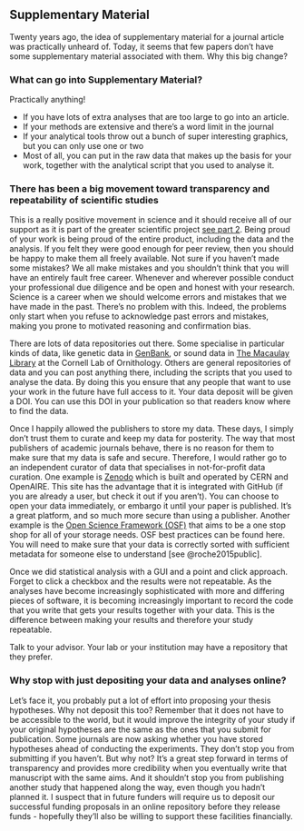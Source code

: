 ## Supplementary Material {#suppinfo}

Twenty years ago, the idea of supplementary material for a journal article was practically unheard of. Today, it seems that few papers don’t have some supplementary material associated with them. Why this big change?

### What can go into Supplementary Material?
Practically anything! 

- If you have lots of extra analyses that are too large to go into an article. 
- If your methods are extensive and there’s a word limit in the journal
- If your analytical tools throw out a bunch of super interesting graphics, but you can only use one or two
- Most of all, you can put in the raw data that makes up the basis for your work, together with the analytical script that you used to analyse it.

### There has been a big movement toward transparency and repeatability of scientific studies
This is a really positive movement in science and it should receive all of our support as it is part of the greater scientific project [see part 2](transparency.html). Being proud of your work is being proud of the entire product, including the data and the analysis. If you felt they were good enough for peer review, then you should be happy to make them all freely available. Not sure if you haven’t made some mistakes? We all make mistakes and you shouldn’t think that you will have an entirely fault free career. Whenever and wherever possible conduct your professional due diligence and be open and honest with your research. Science is a career when we should welcome errors and mistakes that we have made in the past. There’s no problem with this. Indeed, the problems only start when you refuse to acknowledge past errors and mistakes, making you prone to motivated reasoning and confirmation bias.

There are lots of data repositories out there. Some specialise in particular kinds of data, like genetic data in [GenBank](https://www.ncbi.nlm.nih.gov/genbank/), or sound data in [The Macaulay Library](https://www.macaulaylibrary.org/) at the Cornell Lab of Ornithology. Others are general repositories of data and you can post anything there, including the scripts that you used to analyse the data. By doing this you ensure that any people that want to use your work in the future have full access to it. Your data deposit will be given a DOI. You can use this DOI in your publication so that readers know where to find the data. 

Once I happily allowed the publishers to store my data. These days, I simply don’t trust them to curate and keep my data for posterity. The way that most publishers of academic journals behave, there is no reason for them to make sure that my data is safe and secure. Therefore, I would rather go to an independent curator of data that specialises in not-for-profit data curation. One example is [Zenodo](https://zenodo.org/) which is built and operated by CERN and OpenAIRE. This site has the advantage that it is integrated with GitHub (if you are already a user, but check it out if you aren’t). You can choose to open your data immediately, or embargo it until your paper is published. It’s a great platform, and so much more secure than using a publisher. Another example is the [Open Science Framework (OSF)](https://osf.io/) that aims to be a one stop shop for all of your storage needs. OSF best practices can be found here. You will need to make sure that your data is correctly sorted with sufficient metadata for someone else to understand [see @roche2015public].

Once we did statistical analysis with a GUI and a point and click approach. Forget to click a checkbox and the results were not repeatable. As the analyses have become increasingly sophisticated with more and differing pieces of software, it is becoming increasingly important to record the code that you write that gets your results together with your data. This is the difference between making your results and therefore your study repeatable. 

Talk to your advisor. Your lab or your institution may have a repository that they prefer.

### Why stop with just depositing your data and analyses online?
Let’s face it, you probably put a lot of effort into proposing your thesis hypotheses. Why not deposit this too? Remember that it does not have to be accessible to the world, but it would improve the integrity of your study if your original hypotheses are the same as the ones that you submit for publication. Some journals are now asking whether you have stored hypotheses ahead of conducting the experiments. They don’t stop you from submitting if you haven’t. But why not? It’s a great step forward in terms of transparency and provides more credibility when you eventually write that manuscript with the same aims. And it shouldn’t stop you from publishing another study that happened along the way, even though you hadn’t planned it. I suspect that in future funders will require us to deposit our successful funding proposals in an online repository before they release funds - hopefully they’ll also be willing to support these facilities financially.
